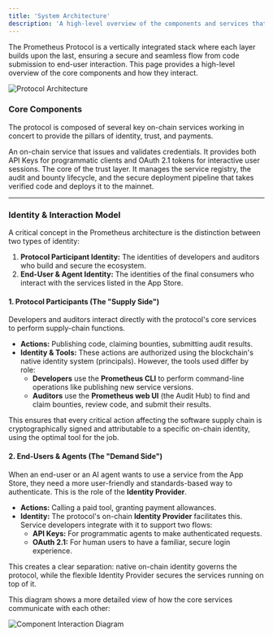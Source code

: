 ```yaml
---
title: 'System Architecture'
description: 'A high-level overview of the components and services that make up the Prometheus Protocol.'
---
```


The Prometheus Protocol is a vertically integrated stack where each layer builds upon the last, ensuring a secure and seamless flow from code submission to end-user interaction. This page provides a high-level overview of the core components and how they interact.

![Protocol Architecture](/images/protocol-architecture.png)

### Core Components

The protocol is composed of several key on-chain services working in concert to provide the pillars of identity, trust, and payments.

<CardGroup cols={1}>
  <Card title="The Identity Provider" icon="key" href="#">
    An on-chain service that issues and validates credentials. It provides both
    API Keys for programmatic clients and OAuth 2.1 tokens for interactive user
    sessions.
  </Card>
  <Card title="The Trust & Deployment Hub" icon="shield-check" href="#">
    The core of the trust layer. It manages the service registry, the audit and
    bounty lifecycle, and the secure deployment pipeline that takes verified
    code and deploys it to the mainnet.
  </Card>
</CardGroup>

---

### Identity & Interaction Model

A critical concept in the Prometheus architecture is the distinction between two types of identity:

1.  **Protocol Participant Identity:** The identities of developers and auditors who build and secure the ecosystem.
2.  **End-User & Agent Identity:** The identities of the final consumers who interact with the services listed in the App Store.

#### 1. Protocol Participants (The "Supply Side")

Developers and auditors interact directly with the protocol's core services to perform supply-chain functions.

- **Actions:** Publishing code, claiming bounties, submitting audit results.
- **Identity & Tools:** These actions are authorized using the blockchain's native identity system (principals). However, the tools used differ by role:
  - **Developers** use the **Prometheus CLI** to perform command-line operations like publishing new service versions.
  - **Auditors** use the **Prometheus web UI** (the Audit Hub) to find and claim bounties, review code, and submit their results.

This ensures that every critical action affecting the software supply chain is cryptographically signed and attributable to a specific on-chain identity, using the optimal tool for the job.

#### 2. End-Users & Agents (The "Demand Side")

When an end-user or an AI agent wants to use a service from the App Store, they need a more user-friendly and standards-based way to authenticate. This is the role of the **Identity Provider**.

- **Actions:** Calling a paid tool, granting payment allowances.
- **Identity:** The protocol's on-chain **Identity Provider** facilitates this. Service developers integrate with it to support two flows:
  - **API Keys:** For programmatic agents to make authenticated requests.
  - **OAuth 2.1:** For human users to have a familiar, secure login experience.

This creates a clear separation: native on-chain identity governs the protocol, while the flexible Identity Provider secures the services running on top of it.

This diagram shows a more detailed view of how the core services communicate with each other:

![Component Interaction Diagram](/images/canister-architecture.png)
